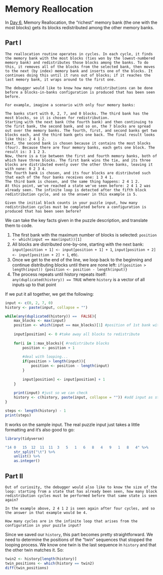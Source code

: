 # Memory Reallocation

In [Day 6](https://adventofcode.com/2017/day/6), Memory Reallocation, the "richest" memory bank (the one with the most blocks) gets its blocks redistributed among the other memory banks. 

## Part I

```
The reallocation routine operates in cycles. In each cycle, it finds the memory bank with the most blocks (ties won by the lowest-numbered memory bank) and redistributes those blocks among the banks. To do this, it removes all of the blocks from the selected bank, then moves to the next (by index) memory bank and inserts one of the blocks. It continues doing this until it runs out of blocks; if it reaches the last memory bank, it wraps around to the first one.

The debugger would like to know how many redistributions can be done before a blocks-in-banks configuration is produced that has been seen before.

For example, imagine a scenario with only four memory banks:

The banks start with 0, 2, 7, and 0 blocks. The third bank has the most blocks, so it is chosen for redistribution.
Starting with the next bank (the fourth bank) and then continuing to the first bank, the second bank, and so on, the 7 blocks are spread out over the memory banks. The fourth, first, and second banks get two blocks each, and the third bank gets one back. The final result looks like this: 2 4 1 2.
Next, the second bank is chosen because it contains the most blocks (four). Because there are four memory banks, each gets one block. The result is: 3 1 2 3.
Now, there is a tie between the first and fourth memory banks, both of which have three blocks. The first bank wins the tie, and its three blocks are distributed evenly over the other three banks, leaving it with none: 0 2 3 4.
The fourth bank is chosen, and its four blocks are distributed such that each of the four banks receives one: 1 3 4 1.
The third bank is chosen, and the same thing happens: 2 4 1 2.
At this point, we've reached a state we've seen before: 2 4 1 2 was already seen. The infinite loop is detected after the fifth block redistribution cycle, and so the answer in this example is 5.

Given the initial block counts in your puzzle input, how many redistribution cycles must be completed before a configuration is produced that has been seen before?
```

We can take the key facts given in the puzzle description, and translate them to code.

1. The first bank with the maximum number of blocks is selected: `position <- which(input == max(input))[1]`
2. All blocks are distributed one-by-one, starting with the next bank: `input[position + 1] <- input[position + 1] + 1`, `input[position + 2] <- input[position + 2] + 1`, etc.
3. Once we get to the end of the line, we loop back to the beginning and continue distributing blocks until there are none left: `if(position > length(input)) {position <- position - length(input)}`
4. The process repeats until history repeats itself: `any(duplicated(history)) == TRUE` where `history` is a vector of all inputs up to that point

If we put it all together, we get the following:

```r
input <- c(0, 2, 7, 0)
history <- paste(input, collapse = "")

while(any(duplicated(history)) ==  FALSE){ 
    max_blocks <- max(input)
    position <- which(input == max_blocks)[1] #position of 1st bank with max blocks
    
    input[position] <- 0 #take away all blocks to redistribute
    
    for(i in 1:max_blocks){ #redistribute blocks
        position <- position + 1 
        
        #deal with looping...
        if(position > length(input)){
            position <- position - length(input)
        }
        
        input[position] <- input[position] + 1
    }
    
    print(input) #just so we can check
    history <- c(history, paste(input, collapse = "")) #add input as string
}

steps <- length(history) - 1
print(steps)
```

It works on the sample input. The real puzzle input just takes a little formatting and it's also good to go:

```r
library(tidyverse)

"14	0	15	12	11	11	3	5	1	6	8	4	9	1	8	4" %>% 
    str_split("\t") %>% 
    unlist() %>% 
    as.integer()
```

## Part II

```
Out of curiosity, the debugger would also like to know the size of the loop: starting from a state that has already been seen, how many block redistribution cycles must be performed before that same state is seen again?

In the example above, 2 4 1 2 is seen again after four cycles, and so the answer in that example would be 4.

How many cycles are in the infinite loop that arises from the configuration in your puzzle input?
```

Since we saved our `history`, this part becomes pretty straightforward. We need to determine the positions of the "twin" sequences that stopped the looping process. We know one twin is the last sequence in `history` and that the other twin matches it. So:

```r
twin2 <- history[length(history)]
twin_positions <- which(history == twin2) 
diff(twin_positions)
```